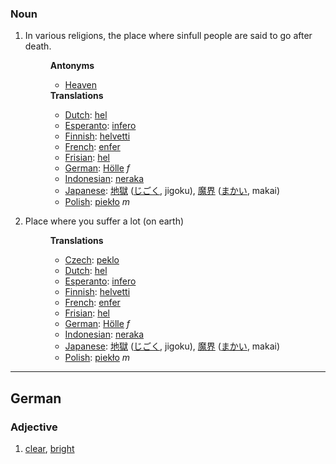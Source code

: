 ===Noun===
#In various religions, the place where sinfull people are said to go after death.
#:'''Antonyms'''
#:*[[Heaven]]
#:'''Translations'''
#:*[[Dutch]]: [[hel]]
#:*[[Esperanto]]: [[infero]]
#:*[[Finnish]]: [[helvetti]]
#:*[[French]]: [[enfer]]
#:*[[Frisian]]: [[hel]]
#:*[[German]]: [[Hölle]] ''f''
#:*[[Indonesian]]: [[neraka]]
#:*[[Japanese]]: [[地獄]] ([[じごく]], jigoku), [[魔界]] ([[まかい]], makai)
#:*[[Polish]]: [[piekło]] ''m''
#Place where you suffer a lot (on earth)
#:'''Translations'''
#:*[[Czech]]: [[peklo]]
#:*[[Dutch]]: [[hel]]
#:*[[Esperanto]]: [[infero]]
#:*[[Finnish]]: [[helvetti]]
#:*[[French]]: [[enfer]]
#:*[[Frisian]]: [[hel]]
#:*[[German]]: [[Hölle]] ''f''
#:*[[Indonesian]]: [[neraka]]
#:*[[Japanese]]: [[地獄]] ([[じごく]], jigoku), [[魔界]] ([[まかい]], makai)
#:*[[Polish]]: [[piekło]] ''m''

----

==German==
===Adjective===
#[[clear]], [[bright]]